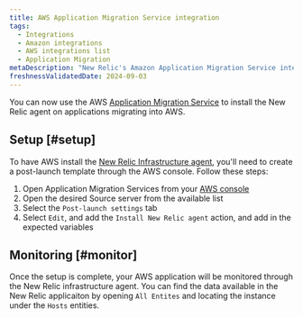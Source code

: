 ```yaml
---
title: AWS Application Migration Service integration
tags:
  - Integrations
  - Amazon integrations
  - AWS integrations list
  - Application Migration
metaDescription: "New Relic's Amazon Application Migration Service integration"
freshnessValidatedDate: 2024-09-03
---
```


You can now use the AWS [Application Migration Service](https://docs.aws.amazon.com/mgn/latest/ug/what-is-application-migration-service.html) to install the New Relic agent on applications migrating into AWS.

## Setup [#setup]

To have AWS install the [New Relic Infrastructure agent](/docs/infrastructure/install-infrastructure-agent/linux-installation/install-infrastructure-monitoring-agent-linux/), you'll need to create a post-launch template through the AWS console. Follow these steps:

1. Open Application Migration Services from your [AWS console](https://console.aws.amazon.com/mgn/home)
2. Open the desired Source server from the available list
3. Select the `Post-launch settings` tab
4. Select `Edit`, and add the `Install New Relic agent` action, and add in the expected variables 

## Monitoring [#monitor]

Once the setup is complete, your AWS application will be monitored through the New Relic infrastructure agent. 
You can find the data available in the New Relic applicaiton by opening `All Entites` and locating the instance under the `Hosts` entities.
